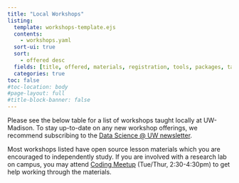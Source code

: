 ```yaml
---
title: "Local Workshops"
listing:
  template: workshops-template.ejs
  contents:
    - workshops.yaml
  sort-ui: true
  sort:
    - offered desc
  fields: [title, offered, materials, registration, tools, packages, tags, length, organizers]
  categories: true
toc: false
#toc-location: body
#page-layout: full
#title-block-banner: false
---
```


Please see the below table for a list of workshops taught locally at UW-Madison. To stay up-to-date on any new workshop offerings, we recommend subscribing to the [Data Science @ UW newsletter](https://datascience.wisc.edu/newsletter/).

Most workshops listed have open source lesson materials which you are encouraged to independently study. If you are involved with a research lab on campus, you may attend [Coding Meetup](https://datascience.wisc.edu/hub/#dropin) (Tue/Thur, 2:30-4:30pm) to get help working through the materials.
